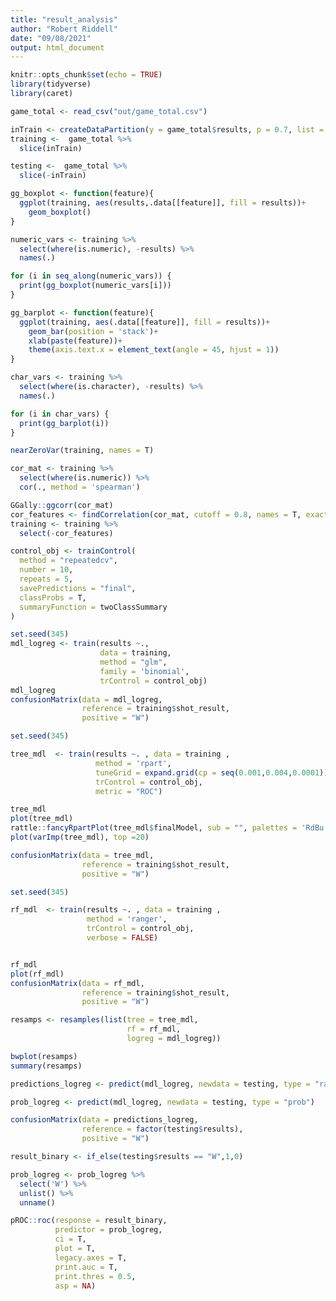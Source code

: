 ```yaml
---
title: "result_analysis"
author: "Robert Riddell"
date: "09/08/2021"
output: html_document
---
```


```r
knitr::opts_chunk$set(echo = TRUE)
library(tidyverse)
library(caret)
```

```r
game_total <- read_csv("out/game_total.csv")
```

```r

inTrain <- createDataPartition(y = game_total$results, p = 0.7, list = F)
training <-  game_total %>% 
  slice(inTrain)

testing <-  game_total %>% 
  slice(-inTrain)
```

```r
gg_boxplot <- function(feature){
  ggplot(training, aes(results,.data[[feature]], fill = results))+
    geom_boxplot()
}

numeric_vars <- training %>% 
  select(where(is.numeric), -results) %>% 
  names(.)

for (i in seq_along(numeric_vars)) {
  print(gg_boxplot(numeric_vars[i]))
}
```

```r
gg_barplot <- function(feature){
  ggplot(training, aes(.data[[feature]], fill = results))+
    geom_bar(position = 'stack')+
    xlab(paste(feature))+
    theme(axis.text.x = element_text(angle = 45, hjust = 1))
}

char_vars <- training %>% 
  select(where(is.character), -results) %>% 
  names(.)

for (i in char_vars) {
  print(gg_barplot(i))
}
```

```r
nearZeroVar(training, names = T)
```

```r
cor_mat <- training %>% 
  select(where(is.numeric)) %>% 
  cor(., method = 'spearman')

GGally::ggcorr(cor_mat)
cor_features <- findCorrelation(cor_mat, cutoff = 0.8, names = T, exact = FALSE)
training <- training %>% 
  select(-cor_features)
```

```r
control_obj <- trainControl(
  method = "repeatedcv",
  number = 10,
  repeats = 5,
  savePredictions = "final",
  classProbs = T, 
  summaryFunction = twoClassSummary
)

```

```r
set.seed(345)
mdl_logreg <- train(results ~.,
                    data = training,
                    method = "glm",
                    family = 'binomial',
                    trControl = control_obj)
mdl_logreg
confusionMatrix(data = mdl_logreg,
                reference = training$shot_result,
                positive = "W")
```

```r
set.seed(345)

tree_mdl  <- train(results ~. , data = training ,
                   method = 'rpart',
                   tuneGrid = expand.grid(cp = seq(0.001,0.004,0.0001)),
                   trControl = control_obj,
                   metric = "ROC")

tree_mdl
plot(tree_mdl)
rattle::fancyRpartPlot(tree_mdl$finalModel, sub = "", palettes = 'RdBu')
plot(varImp(tree_mdl), top =20)

confusionMatrix(data = tree_mdl,
                reference = training$shot_result,
                positive = "W")

```

```r
set.seed(345)

rf_mdl  <- train(results ~. , data = training ,
                 method = 'ranger',
                 trControl = control_obj,
                 verbose = FALSE)


rf_mdl
plot(rf_mdl)
confusionMatrix(data = rf_mdl,
                reference = training$shot_result,
                positive = "W")

```

```r
resamps <- resamples(list(tree = tree_mdl,
                          rf = rf_mdl,
                          logreg = mdl_logreg))

bwplot(resamps)
summary(resamps)
```

```r
predictions_logreg <- predict(mdl_logreg, newdata = testing, type = "raw")

prob_logreg <- predict(mdl_logreg, newdata = testing, type = "prob")

confusionMatrix(data = predictions_logreg,
                reference = factor(testing$results),
                positive = "W")

result_binary <- if_else(testing$results == "W",1,0)

prob_logreg <- prob_logreg %>% 
  select('W') %>% 
  unlist() %>% 
  unname()

pROC::roc(response = result_binary,
          predictor = prob_logreg,
          ci = T,
          plot = T,
          legacy.axes = T,
          print.auc = T,
          print.thres = 0.5,
          asp = NA)

```

